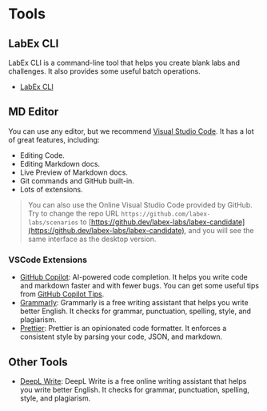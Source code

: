 # Tools

## LabEx CLI

LabEx CLI is a command-line tool that helps you create blank labs and challenges. It also provides some useful batch operations.

- [LabEx CLI](https://github.com/labex-labs/labex-cli)

## MD Editor

You can use any editor, but we recommend [Visual Studio Code](https://code.visualstudio.com/). It has a lot of great features, including:

- Editing Code.
- Editing Markdown docs.
- Live Preview of Markdown docs.
- Git commands and GitHub built-in.
- Lots of extensions.

> You can also use the Online Visual Studio Code provided by GitHub. Try to change the repo URL `https://github.com/labex-labs/scenarios` to [https://github.dev/labex-labs/labex-candidate](https://github.dev/labex-labs/labex-candidate), and you will see the same interface as the desktop version.

### VSCode Extensions

- [GitHub Copilot](https://marketplace.visualstudio.com/items?itemName=GitHub.copilot): AI-powered code completion. It helps you write code and markdown faster and with fewer bugs. You can get some useful tips from [GitHub Copilot Tips](/aigc/github-copilot-tips).
- [Grammarly](https://marketplace.visualstudio.com/items?itemName=znck.grammarly): Grammarly is a free writing assistant that helps you write better English. It checks for grammar, punctuation, spelling, style, and plagiarism.
- [Prettier](https://marketplace.visualstudio.com/items?itemName=esbenp.prettier-vscode): Prettier is an opinionated code formatter. It enforces a consistent style by parsing your code, JSON, and markdown.

## Other Tools

- [DeepL Write](https://www.deepl.com/write): DeepL Write is a free online writing assistant that helps you write better English. It checks for grammar, punctuation, spelling, style, and plagiarism.
